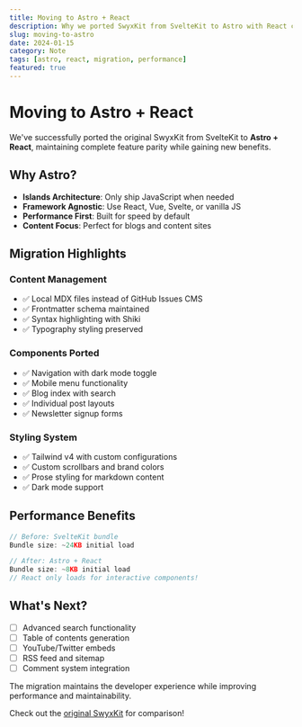 ```yaml
---
title: Moving to Astro + React
description: Why we ported SwyxKit from SvelteKit to Astro with React components
slug: moving-to-astro
date: 2024-01-15
category: Note
tags: [astro, react, migration, performance]
featured: true
---
```


# Moving to Astro + React

We've successfully ported the original SwyxKit from SvelteKit to **Astro + React**, maintaining complete feature parity while gaining new benefits.

## Why Astro?

- **Islands Architecture**: Only ship JavaScript when needed
- **Framework Agnostic**: Use React, Vue, Svelte, or vanilla JS
- **Performance First**: Built for speed by default
- **Content Focus**: Perfect for blogs and content sites

## Migration Highlights

### Content Management

- ✅ Local MDX files instead of GitHub Issues CMS
- ✅ Frontmatter schema maintained
- ✅ Syntax highlighting with Shiki
- ✅ Typography styling preserved

### Components Ported

- ✅ Navigation with dark mode toggle
- ✅ Mobile menu functionality
- ✅ Blog index with search
- ✅ Individual post layouts
- ✅ Newsletter signup forms

### Styling System

- ✅ Tailwind v4 with custom configurations
- ✅ Custom scrollbars and brand colors
- ✅ Prose styling for markdown content
- ✅ Dark mode support

## Performance Benefits

```javascript
// Before: SvelteKit bundle
Bundle size: ~24KB initial load

// After: Astro + React
Bundle size: ~8KB initial load
// React only loads for interactive components!
```

## What's Next?

- [ ] Advanced search functionality
- [ ] Table of contents generation
- [ ] YouTube/Twitter embeds
- [ ] RSS feed and sitemap
- [ ] Comment system integration

The migration maintains the developer experience while improving performance and maintainability.

Check out the [original SwyxKit](https://github.com/sw-yx/swyxkit) for comparison!
